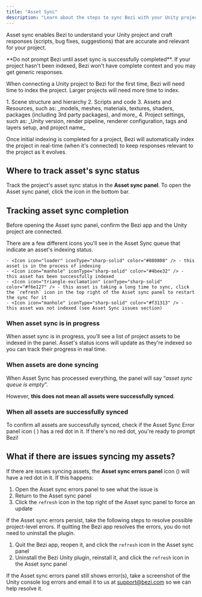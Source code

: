 ```yaml
---
title: "Asset Sync"
description: "Learn about the steps to sync Bezi with your Unity project to get customized AI assistance"
---
```


Asset sync enables Bezi to understand your Unity project and craft responses (scripts, bug fixes, suggestions) that are accurate and relevant for your project.

<Warning>
  **Do not prompt Bezi until asset sync is successfully completed**. If your project hasn't been indexed, Bezi won't have complete context and you may get generic responses.
</Warning>

When connecting a Unity project to Bezi for the first time, Bezi will need time to index the project. Larger projects will need more time to index.

<Accordion title="What parts of a project can Bezi index? ">
  1. Scene structure and hierarchy
  2. Scripts and code
  3. Assets and Resources, such as: _models, meshes, materials, textures, shaders, packages (including 3rd party packages), and more_
  4. Project settings, such as: _Unity version, render pipeline, renderer configuration, tags and layers setup, and project name_
</Accordion>

Once initial indexing is completed for a project, Bezi will automatically index the project in real-time (when it's connected) to keep responses relevant to the project as it evolves.

## Where to track asset's sync status

Track the project's asset sync status in the **Asset sync panel**. To open the Asset sync panel, click the <Icon icon="pancakes" iconType="sharp-solid" color="#020202" /> icon in the bottom bar.

## Tracking asset sync completion

Before opening the Asset sync panel, confirm the Bezi app and the Unity project are connected.

<AccordionGroup>
  <Accordion title="Asset sync panel icons">
    There are a few different icons you'll see in the Asset Sync queue that indicate an asset's indexing status.

    - <Icon icon="loader" iconType="sharp-solid" color="#080808" /> - this asset is in the process of indexing
    - <Icon icon="manhole" iconType="sharp-solid" color="#4bee32" /> - this asset has been successfully indexed
    - <Icon icon="triangle-exclamation" iconType="sharp-solid" color="#f6e127" /> - this asset is taking a long time to sync, click the `refresh` icon in the top right of the Asset sync panel to restart the sync for it
    - <Icon icon="manhole" iconType="sharp-solid" color="#f31313" /> - this asset was not indexed (see Asset Sync issues section)
  </Accordion>
</AccordionGroup>

### When asset sync is in progress

When asset sync is in progress, you’ll see a list of project assets to be indexed in the panel. Asset's status icons will update as they're indexed so you can track their progress in real time.

### When assets are done syncing

When Asset Sync has processed everything, the panel will say “_asset sync queue is empty_”.

However, **this does not mean all assets were successfully synced**.

### When all assets are successfully synced

To confirm all assets are successfully synced, check if the Asset Sync Error panel icon ( <Icon icon="bug" iconType="sharp-solid" color="#050404" /> ) has a red dot in it. If there's no red dot, you're ready to prompt Bezi\!

## What if there are issues syncing my assets?

If there are issues syncing assets, the **Asset sync errors panel** icon (<Icon icon="bug" iconType="sharp-solid" color="#030303" />) will have a red dot in it. If this happens:

1. Open the Asset sync errors panel to see what the issue is
2. Return to the Asset sync panel
3. Click the `refresh` icon in the top right of the Asset sync panel to force an update

If the Asset sync errors persist, take the following steps to resolve possible project-level errors. If quitting the Bezi app resolves the errors, you do not need to uninstall the plugin.

1. Quit the Bezi app, reopen it, and click the `refresh` icon in the Asset sync panel
2. Uninstall the Bezi Unity plugin, reinstall it, and click the `refresh` icon in the Asset sync panel

If the Asset sync errors panel still shows error(s), take a screenshot of the Unity console log errors and email it to us at [support@bezi.com](mailto:support@bezi.com) so we can help resolve it.